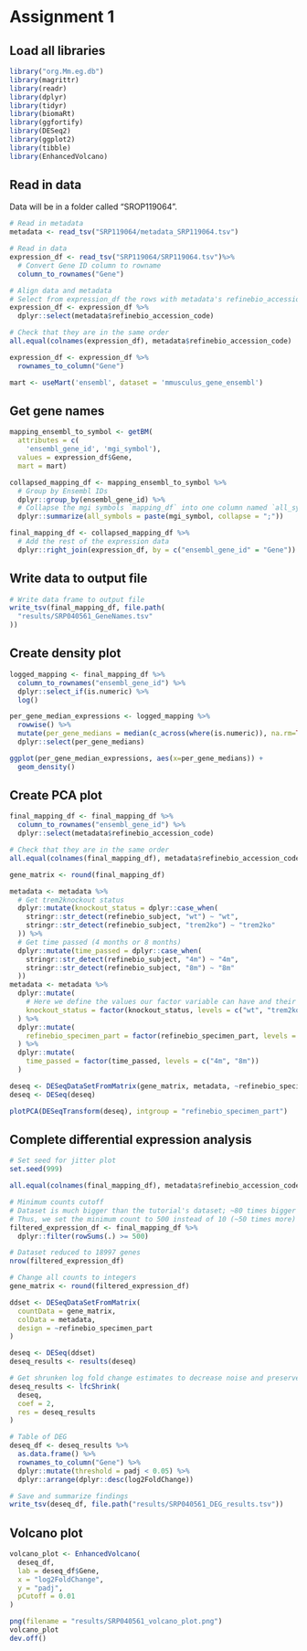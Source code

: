 # Assignment 1

## Load all libraries
```r
library("org.Mm.eg.db")
library(magrittr)
library(readr)
library(dplyr)
library(tidyr)
library(biomaRt)
library(ggfortify)
library(DESeq2)
library(ggplot2)
library(tibble)
library(EnhancedVolcano)
```

## Read in data
Data will be in a folder called "SROP119064".
```r
# Read in metadata
metadata <- read_tsv("SRP119064/metadata_SRP119064.tsv")

# Read in data
expression_df <- read_tsv("SRP119064/SRP119064.tsv")%>%
  # Convert Gene ID column to rowname
  column_to_rownames("Gene")

# Align data and metadata
# Select from expression_df the rows with metadata's refinebio_accession_code
expression_df <- expression_df %>%
  dplyr::select(metadata$refinebio_accession_code)

# Check that they are in the same order
all.equal(colnames(expression_df), metadata$refinebio_accession_code)

expression_df <- expression_df %>%
  rownames_to_column("Gene")

mart <- useMart('ensembl', dataset = 'mmusculus_gene_ensembl')
```

## Get gene names
```r
mapping_ensembl_to_symbol <- getBM(
  attributes = c(
    'ensembl_gene_id', 'mgi_symbol'),
  values = expression_df$Gene,
  mart = mart)

collapsed_mapping_df <- mapping_ensembl_to_symbol %>%
  # Group by Ensembl IDs
  dplyr::group_by(ensembl_gene_id) %>%
  # Collapse the mgi symbols `mapping_df` into one column named `all_symbols`
  dplyr::summarize(all_symbols = paste(mgi_symbol, collapse = ";"))

final_mapping_df <- collapsed_mapping_df %>%
  # Add the rest of the expression data
  dplyr::right_join(expression_df, by = c("ensembl_gene_id" = "Gene"))
```

## Write data to output file
```r
# Write data frame to output file
write_tsv(final_mapping_df, file.path(
  "results/SRP040561_GeneNames.tsv"
))
```

## Create density plot
```r
logged_mapping <- final_mapping_df %>% 
  column_to_rownames("ensembl_gene_id") %>%
  dplyr::select_if(is.numeric) %>%
  log()

per_gene_median_expressions <- logged_mapping %>%
  rowwise() %>%
  mutate(per_gene_medians = median(c_across(where(is.numeric)), na.rm=TRUE)) %>%
  dplyr::select(per_gene_medians)

ggplot(per_gene_median_expressions, aes(x=per_gene_medians)) + 
  geom_density()
```

## Create PCA plot
```r
final_mapping_df <- final_mapping_df %>%
  column_to_rownames("ensembl_gene_id") %>%
  dplyr::select(metadata$refinebio_accession_code)

# Check that they are in the same order
all.equal(colnames(final_mapping_df), metadata$refinebio_accession_code)

gene_matrix <- round(final_mapping_df)

metadata <- metadata %>%
  # Get trem2knockout status
  dplyr::mutate(knockout_status = dplyr::case_when(
    stringr::str_detect(refinebio_subject, "wt") ~ "wt",
    stringr::str_detect(refinebio_subject, "trem2ko") ~ "trem2ko"
  )) %>%
  # Get time passed (4 months or 8 months)
  dplyr::mutate(time_passed = dplyr::case_when(
    stringr::str_detect(refinebio_subject, "4m") ~ "4m",
    stringr::str_detect(refinebio_subject, "8m") ~ "8m"
  ))
metadata <- metadata %>%
  dplyr::mutate(
    # Here we define the values our factor variable can have and their order.
    knockout_status = factor(knockout_status, levels = c("wt", "trem2ko"))
  ) %>%
  dplyr::mutate(
    refinebio_specimen_part = factor(refinebio_specimen_part, levels = c("cortex", "hippocampus"))
  ) %>%
  dplyr::mutate(
    time_passed = factor(time_passed, levels = c("4m", "8m"))
  )

deseq <- DESeqDataSetFromMatrix(gene_matrix, metadata, ~refinebio_specimen_part)
deseq <- DESeq(deseq)

plotPCA(DESeqTransform(deseq), intgroup = "refinebio_specimen_part")
```

## Complete differential expression analysis
```r
# Set seed for jitter plot
set.seed(999)

all.equal(colnames(final_mapping_df), metadata$refinebio_accession_code)

# Minimum counts cutoff
# Dataset is much bigger than the tutorial's dataset; ~80 times bigger
# Thus, we set the minimum count to 500 instead of 10 (~50 times more)
filtered_expression_df <- final_mapping_df %>%
  dplyr::filter(rowSums(.) >= 500)

# Dataset reduced to 18997 genes
nrow(filtered_expression_df)

# Change all counts to integers
gene_matrix <- round(filtered_expression_df)

ddset <- DESeqDataSetFromMatrix(
  countData = gene_matrix,
  colData = metadata,
  design = ~refinebio_specimen_part
)

deseq <- DESeq(ddset)
deseq_results <- results(deseq)

# Get shrunken log fold change estimates to decrease noise and preserve large differences between groups
deseq_results <- lfcShrink(
  deseq,
  coef = 2,
  res = deseq_results
)

# Table of DEG
deseq_df <- deseq_results %>%
  as.data.frame() %>%
  rownames_to_column("Gene") %>%
  dplyr::mutate(threshold = padj < 0.05) %>%
  dplyr::arrange(dplyr::desc(log2FoldChange))

# Save and summarize findings
write_tsv(deseq_df, file.path("results/SRP040561_DEG_results.tsv"))

```

## Volcano plot
```r
volcano_plot <- EnhancedVolcano(
  deseq_df,
  lab = deseq_df$Gene,
  x = "log2FoldChange",
  y = "padj",
  pCutoff = 0.01
)

png(filename = "results/SRP040561_volcano_plot.png")
volcano_plot
dev.off()
```